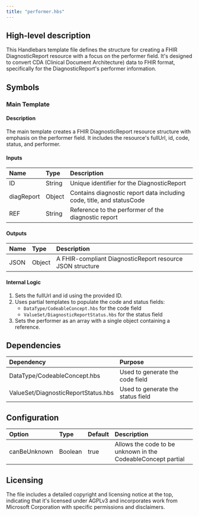 ```yaml
---
title: "performer.hbs"
---
```


## High-level description
This Handlebars template file defines the structure for creating a FHIR DiagnosticReport resource with a focus on the performer field. It's designed to convert CDA (Clinical Document Architecture) data to FHIR format, specifically for the DiagnosticReport's performer information.

## Symbols

### Main Template
#### Description
The main template creates a FHIR DiagnosticReport resource structure with emphasis on the performer field. It includes the resource's fullUrl, id, code, status, and performer.

#### Inputs
| Name | Type | Description |
|:-----|:-----|:------------|
| ID | String | Unique identifier for the DiagnosticReport |
| diagReport | Object | Contains diagnostic report data including code, title, and statusCode |
| REF | String | Reference to the performer of the diagnostic report |

#### Outputs
| Name | Type | Description |
|:-----|:-----|:------------|
| JSON | Object | A FHIR-compliant DiagnosticReport resource JSON structure |

#### Internal Logic
1. Sets the fullUrl and id using the provided ID.
2. Uses partial templates to populate the code and status fields:
   - `DataType/CodeableConcept.hbs` for the code field
   - `ValueSet/DiagnosticReportStatus.hbs` for the status field
3. Sets the performer as an array with a single object containing a reference.

## Dependencies
| Dependency | Purpose |
|:-----------|:--------|
| DataType/CodeableConcept.hbs | Used to generate the code field |
| ValueSet/DiagnosticReportStatus.hbs | Used to generate the status field |

## Configuration
| Option | Type | Default | Description |
|:-------|:-----|:--------|:------------|
| canBeUnknown | Boolean | true | Allows the code to be unknown in the CodeableConcept partial |

## Licensing
The file includes a detailed copyright and licensing notice at the top, indicating that it's licensed under AGPLv3 and incorporates work from Microsoft Corporation with specific permissions and disclaimers.